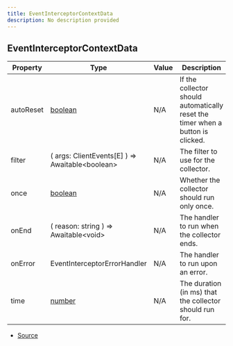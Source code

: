 ```yaml
---
title: EventInterceptorContextData
description: No description provided
---
```


## EventInterceptorContextData

| Property | Type | Value | Description |
| ----------- | ----------- | ----------- | ----------- |
| autoReset | [boolean](https://developer.mozilla.org/en-US/docs/Web/JavaScript/Reference/Global_Objects/Boolean) | N/A | If the collector should automatically reset the timer when a button is clicked. |
| filter | (   args: ClientEvents\[E] ) => Awaitable\<boolean> | N/A | The filter to use for the collector. |
| once | [boolean](https://developer.mozilla.org/en-US/docs/Web/JavaScript/Reference/Global_Objects/Boolean) | N/A | Whether the collector should run only once. |
| onEnd | (   reason: string ) => Awaitable\<void> | N/A | The handler to run when the collector ends. |
| onError | EventInterceptorErrorHandler | N/A | The handler to run upon an error. |
| time | [number](https://developer.mozilla.org/en-US/docs/Web/JavaScript/Reference/Global_Objects/Number) | N/A | The duration (in ms) that the collector should run for. |


- [Source](https://github.com/underctrl-io/commandkit/blob/98b939d6fdf8beaae597b4dc0351a139da52ee8d/packages/commandkit/src/components/common/EventInterceptor.ts#L3)
